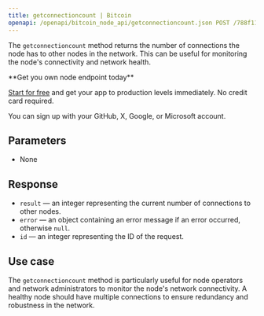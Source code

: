 ---
title: getconnectioncount | Bitcoin
openapi: /openapi/bitcoin_node_api/getconnectioncount.json POST /788f110831fe13808302bd79796d55e8
---

The `getconnectioncount` method returns the number of connections the node has to other nodes in the network. This can be useful for monitoring the node's connectivity and network health.

<Check>
**Get you own node endpoint today**

[Start for free](https://console.chainstack.com/) and get your app to production levels immediately. No credit card required.

You can sign up with your GitHub, X, Google, or Microsoft account.
</Check>


## Parameters

* None

## Response

* `result` — an integer representing the current number of connections to other nodes.
* `error` — an object containing an error message if an error occurred, otherwise `null`.
* `id` — an integer representing the ID of the request.

## Use case

The `getconnectioncount` method is particularly useful for node operators and network administrators to monitor the node's network connectivity. A healthy node should have multiple connections to ensure redundancy and robustness in the network.
